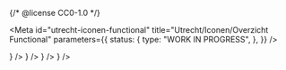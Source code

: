 {/* @license CC0-1.0 */}


<Meta
  id="utrecht-iconen-functional"
  title="Utrecht/Iconen/Overzicht Functional"
  parameters={{
    status: {
      type: "WORK IN PROGRESS",
    },
  }}
/>

<CustomIconGallery>
  <CustomIconGalleryItem name="utrecht-icon-arrow" icon={<utrecht-icon-arrow />} />
  <CustomIconGalleryItem name="utrecht-icon-checkmark" icon={<utrecht-icon-checkmark />} />
  <CustomIconGalleryItem name="utrecht-icon-cross" icon={<utrecht-icon-cross />} />
  <CustomIconGalleryItem name="utrecht-icon-loupe" icon={<utrecht-icon-loupe />} />
</CustomIconGallery>
